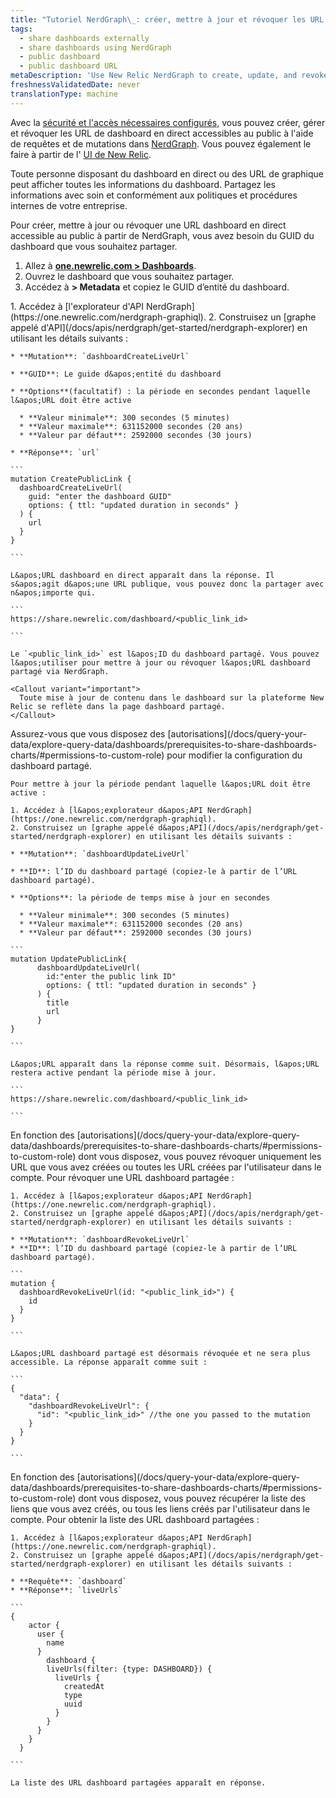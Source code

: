 ```yaml
---
title: "Tutoriel NerdGraph\_: créer, mettre à jour et révoquer les URL dashboard de partage public"
tags:
  - share dashboards externally
  - share dashboards using NerdGraph
  - public dashboard
  - public dashboard URL
metaDescription: 'Use New Relic NerdGraph to create, update, and revoke live dashboard URLs'
freshnessValidatedDate: never
translationType: machine
---
```


Avec la [sécurité et l&apos;accès nécessaires configurés,](/docs/query-your-data/explore-query-data/dashboards/prerequisites-to-share-dashboards-charts) vous pouvez créer, gérer et révoquer les URL de dashboard en direct accessibles au public à l&apos;aide de requêtes et de mutations dans [NerdGraph](/docs/apis/nerdgraph/get-started/introduction-new-relic-nerdgraph). Vous pouvez également le faire à partir de l&apos; [UI de New Relic](/docs/query-your-data/explore-query-data/dashboards/share-charts-dashboards-externally/#dashboard).

<Callout variant="caution">
  Toute personne disposant du dashboard en direct ou des URL de graphique peut afficher toutes les informations du dashboard. Partagez les informations avec soin et conformément aux politiques et procédures internes de votre entreprise.
</Callout>

Pour créer, mettre à jour ou révoquer une URL dashboard en direct accessible au public à partir de NerdGraph, vous avez besoin du GUID du dashboard que vous souhaitez partager.

1. Allez à <DNT>**[one.newrelic.com &gt; Dashboards](https://one.newrelic.com//dashboards)**</DNT>.
2. Ouvrez le dashboard que vous souhaitez partager.
3. Accédez à <DNT>**<Icon name="fe-more-horizontal" /> &gt; Metadata**</DNT> et copiez le GUID d’entité du dashboard.

<CollapserGroup>
  <Collapser id="create-dashboard-url-nerdgraph" title="Créer une URL dashboard en direct">
    1. Accédez à [l&apos;explorateur d&apos;API NerdGraph](https://one.newrelic.com/nerdgraph-graphiql).
    2. Construisez un [graphe appelé d&apos;API](/docs/apis/nerdgraph/get-started/nerdgraph-explorer) en utilisant les détails suivants :

    * **Mutation**: `dashboardCreateLiveUrl`

    * **GUID**: Le guide d&apos;entité du dashboard

    * **Options**(facultatif) : la période en secondes pendant laquelle l&apos;URL doit être active

      * **Valeur minimale**: 300 secondes (5 minutes)
      * **Valeur maximale**: 631152000 secondes (20 ans)
      * **Valeur par défaut**: 2592000 secondes (30 jours)

    * **Réponse**: `url`

    ```
    mutation CreatePublicLink {
      dashboardCreateLiveUrl(
        guid: "enter the dashboard GUID"
        options: { ttl: "updated duration in seconds" }
      ) {
        url
      }
    }

    ```

    L&apos;URL dashboard en direct apparaît dans la réponse. Il s&apos;agit d&apos;une URL publique, vous pouvez donc la partager avec n&apos;importe qui.

    ```
    https://share.newrelic.com/dashboard/<public_link_id>

    ```

    Le `<public_link_id>` est l&apos;ID du dashboard partagé. Vous pouvez l&apos;utiliser pour mettre à jour ou révoquer l&apos;URL dashboard partagé via NerdGraph.

    <Callout variant="important">
      Toute mise à jour de contenu dans le dashboard sur la plateforme New Relic se reflète dans la page dashboard partagé.
    </Callout>
  </Collapser>

  <Collapser id="update-dashboard-url-nerdgraph" title="Mettre à jour l'URL d'un dashboard en direct">
    Assurez-vous que vous disposez des [autorisations](/docs/query-your-data/explore-query-data/dashboards/prerequisites-to-share-dashboards-charts/#permissions-to-custom-role) pour modifier la configuration du dashboard partagé.

    Pour mettre à jour la période pendant laquelle l&apos;URL doit être active :

    1. Accédez à [l&apos;explorateur d&apos;API NerdGraph](https://one.newrelic.com/nerdgraph-graphiql).
    2. Construisez un [graphe appelé d&apos;API](/docs/apis/nerdgraph/get-started/nerdgraph-explorer) en utilisant les détails suivants :

    * **Mutation**: `dashboardUpdateLiveUrl`

    * **ID**: l’ID du dashboard partagé (copiez-le à partir de l’URL dashboard partagé).

    * **Options**: la période de temps mise à jour en secondes

      * **Valeur minimale**: 300 secondes (5 minutes)
      * **Valeur maximale**: 631152000 secondes (20 ans)
      * **Valeur par défaut**: 2592000 secondes (30 jours)

    ```
    mutation UpdatePublicLink{
          dashboardUpdateLiveUrl(
            id:"enter the public link ID"
            options: { ttl: "updated duration in seconds" }
          ) {
            title
            url
          }
    }

    ```

    L&apos;URL apparaît dans la réponse comme suit. Désormais, l&apos;URL restera active pendant la période mise à jour.

    ```
    https://share.newrelic.com/dashboard/<public_link_id>

    ```
  </Collapser>

  <Collapser id="revoke-dashboard-url-nerdgraph" title="Révoquer une URL dashboard en direct">
    En fonction des [autorisations](/docs/query-your-data/explore-query-data/dashboards/prerequisites-to-share-dashboards-charts/#permissions-to-custom-role) dont vous disposez, vous pouvez révoquer uniquement les URL que vous avez créées ou toutes les URL créées par l&apos;utilisateur dans le compte. Pour révoquer une URL dashboard partagée :

    1. Accédez à [l&apos;explorateur d&apos;API NerdGraph](https://one.newrelic.com/nerdgraph-graphiql).
    2. Construisez un [graphe appelé d&apos;API](/docs/apis/nerdgraph/get-started/nerdgraph-explorer) en utilisant les détails suivants :

    * **Mutation**: `dashboardRevokeLiveUrl`
    * **ID**: l’ID du dashboard partagé (copiez-le à partir de l’URL dashboard partagé).

    ```
    mutation {
      dashboardRevokeLiveUrl(id: "<public_link_id>") {
        id
      }
    }

    ```

    L&apos;URL dashboard partagé est désormais révoquée et ne sera plus accessible. La réponse apparaît comme suit :

    ```
    {
      "data": {
        "dashboardRevokeLiveUrl": {
          "id": "<public_link_id>" //the one you passed to the mutation
        }
      }
    }

    ```
  </Collapser>

  <Collapser id="list-dashboard-url-nerdgraph" title="Lister toutes les URL de dashboard partagées">
    En fonction des [autorisations](/docs/query-your-data/explore-query-data/dashboards/prerequisites-to-share-dashboards-charts/#permissions-to-custom-role) dont vous disposez, vous pouvez récupérer la liste des liens que vous avez créés, ou tous les liens créés par l&apos;utilisateur dans le compte. Pour obtenir la liste des URL dashboard partagées :

    1. Accédez à [l&apos;explorateur d&apos;API NerdGraph](https://one.newrelic.com/nerdgraph-graphiql).
    2. Construisez un [graphe appelé d&apos;API](/docs/apis/nerdgraph/get-started/nerdgraph-explorer) en utilisant les détails suivants :

    * **Requête**: `dashboard`
    * **Réponse**: `liveUrls`

    ```
    {
        actor {
          user {
            name
          }
            dashboard {
            liveUrls(filter: {type: DASHBOARD}) {
              liveUrls {
                createdAt
                type
                uuid
              }
            }
          }
        }
      }

    ```

    La liste des URL dashboard partagées apparaît en réponse.
  </Collapser>
</CollapserGroup>